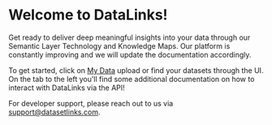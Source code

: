 # Welcome to DataLinks!

Get ready to deliver deep meaningful insights into your data through our Semantic Layer Technology and Knowledge Maps. Our platform is constantly improving and we will update the documentation accordingly.

To get started, click on [My Data](https://datalinks.tech/home/data) upload or find your datasets through the UI. On the tab to the left you'll find some additional documentation on how to interact with DataLinks via the API!

For developer support, please reach out to us via [support@datasetlinks.com](mailto:support@datasetlinks.com).